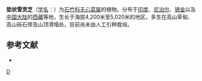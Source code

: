 {{Speciesbox
| taxon = Arenaria(植物) pulvinata
| binomial_authority = Edgew.
| synonyms = 
* ''Arenaria perlevis''
* ''Arenaria polytrichoides var. perlevis''
}}

'''垫状雪灵芝'''（[[学名|学名]]：{{lang|la|''Arenaria pulvinata''}}）为[[石竹科|石竹科]][[无心菜属|无心菜属]]的植物。分布于[[印度|印度]]、[[尼泊尔|尼泊尔]]、[[锡金|锡金]]以及[[中国大陆|中国大陆]]的[[西藏|西藏]]等地，生长于海拔4,200米至5,020米的地区，多生在高山草甸、高山砾石带及山顶滑塌处，目前尚未由人工引种栽培。

== 参考文献 ==
<div class="references-small">
* {{cite web| url =http://www.bioinfo.cn/db05/KmzwSpecies.php?action=view&id=3662| title =垫状雪灵芝| work =《中国高等植物数据库全库》| publisher =中国科学院微生物研究所| author =昆明植物研究所| accessdate =2009-02-24| archive-date =2018-06-28| archive-url =https://web.archive.org/web/20180628204035/http://www.bioinfo.cn/db05/KmzwSpecies.php?action=view| dead-url =yes}}
</div>
{{Taxonbar|from=Q10929119}}

[[Category:无心菜属|D]]